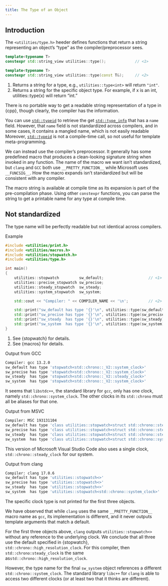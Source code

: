 ```yaml
---
title: The Type of an Object
---
```


## Introduction

The `<utilities/type.h>` heeder defines functions that return a string representing an object's "type" as the compiler/preprocessor sees.

```cpp
template<typename T>
constexpr std::string_view utilities::type();             // <1>

template<typename T>
constexpr std::string_view utilities::type(const T&);     // <2>
```
1. Returns a string for a type, e.g., `utilities::type<int>` will return `"int"`.
2. Returns a string for the specific object type. For example, if x is an int, utilities::type(x) will return "int."

There is no portable way to get a readable string representation of a type in {cpp}, though clearly, the compiler has the information.

You can use [`std::typeid`] to retrieve the get [`std::type_info`] that has a `name` field.
However, that `name` field is not standardized across compilers, and in some cases, it contains a mangled name, which is not easily readable
Moreover, [`std::typeid`] is not a compile-time call, so not useful for template meta-programming.

We can instead use the compiler's preprocessor.
It generally has some predefined macro that produces a clean-looking signature string when invoked in any function.
The name of the macro we want isn't standardized, but `clang` and `GCC` both use `__PRETTY_FUNCTION__` while Microsoft uses `__FUNCSIG__`.
How the macro expands isn't standardized but will be consistent with any compiler.

The macro string is available at compile time as its expansion is part of the pre-compilation phase.
Using other `constexpr` functions, you can parse the string to get a printable name for any type at compile time.

::: {.callout-note}
# Not standardized
The type name will be perfectly readable but not identical across compilers.
:::

[Example]{.bt}
```cpp
#include <utilities/print.h>
#include <utilities/macros.h>
#include <utilities/stopwatch.h>
#include <utilities/type.h>

int main()
{
    utilities::stopwatch         sw_default;                    // <1>
    utilities::precise_stopwatch sw_precise;
    utilities::steady_stopwatch  sw_steady;
    utilities::system_stopwatch  sw_system;

    std::cout << "Compiler: " << COMPILER_NAME << '\n';         // <2>

    std::print("sw_default has type '{}'\n", utilities::type(sw_default));
    std::print("sw_precise has type '{}'\n", utilities::type(sw_precise));
    std::print("sw_steady  has type '{}'\n", utilities::type(sw_steady));
    std::print("sw_system  has type '{}'\n", utilities::type(sw_system));
}
```
1. See {stopwatch} for details.
2. See {macros} for details.

[Output from GCC]{.bt}
```sh
Compiler: gcc 13.2.0
sw_default has type 'stopwatch<std::chrono::_V2::system_clock>'
sw_precise has type 'stopwatch<std::chrono::_V2::system_clock>'
sw_steady  has type 'stopwatch<std::chrono::_V2::steady_clock>'
sw_system  has type 'stopwatch<std::chrono::_V2::system_clock>'
```
It seems that `libstdc++`, the standard library for `gcc`, only has one clock, namely `std::chrono::system_clock`.
The other clocks in its `std::chrono` must all be aliases for that one.

[Output from MSVC]{.bt}
```sh
Compiler: MSC 193131104
sw_default has type 'class utilities::stopwatch<struct std::chrono::steady_clock>'
sw_precise has type 'class utilities::stopwatch<struct std::chrono::steady_clock>'
sw_steady  has type 'class utilities::stopwatch<struct std::chrono::steady_clock>'
sw_system  has type 'class utilities::stopwatch<struct std::chrono::system_clock>'
```
This version of Microsoft Visual Studio Code also uses a single clock, `std::chrono::steady_clock` for our system.

[Output from clang]{.bt}
```sh
Compiler: clang 17.0.6
sw_default has type 'utilities::stopwatch<>'
sw_precise has type 'utilities::stopwatch<>'
sw_steady  has type 'utilities::stopwatch<>'
sw_system  has type 'utilities::stopwatch<std::chrono::system_clock>'
```
The specific clock type is not printed for the first three objects.

We have observed that while `clang` uses the same `__PRETTY_FUNCTION__` macro name as `gcc`, its implementation is different, and it never outputs template arguments that match a default.

For the first three objects above, `clang` outputs `utilities::stopwatch<>` without any reference to the underlying clock.
We conclude that all three use the default specified in {stopwatch}, `std::chrono::high_resolution_clock`.
For this compiler, then `std::chrono:steady_clock` is the same as`std::chrono::high_resolution_clock`.

However, the type name for the final `sw_system` object references a different `std::chrono::system_clock`.
The standard library `libc++` for `clang` is able to access two different clocks (or at least two that it thinks are different).

<!-- Some reference link definitions -->

[`std::typeid`]:        https://en.cppreference.com/w/cpp/language/typeid
[`std::type_info`]:     https://en.cppreference.com/w/cpp/types/type_info
